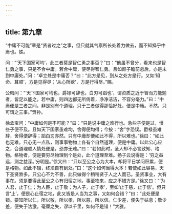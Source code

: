 ```yaml
---
---
---
```

title: 第九章
---







“中庸不可能”章是“贤者过之”之事，但只就其气禀所长处着力做去，而不知择乎中庸也。铢。

问：“‘天下国家可均’，此三者莫是智仁勇之事否？”曰：“他虽不曾分，看来也是智仁勇之事，只是不合中庸。若合中庸，便尽得智仁勇。且如颜子瞻前忽后，亦是未到中庸处。”问：“卓立处是中庸否？”曰：“此方是见，到从之处方是行。又如‘知命、耳顺’，方是见得尽；‘从心所欲’，方是行得尽。”赐。

公晦问：“‘天下国家可均也，爵禄可辞也，白刃可蹈也’，谓资质之近于智而力能勉者，皆足以能之。若中庸，则四边都无所倚着，净净洁洁，不容分毫力。”曰：“中庸便是三者之间，非是别有个道理。只于三者做得那恰好处，便是中庸。不然，只可谓之三事。”贺孙。

徐孟宝问：“中庸如何是不可能？”曰：“只是说中庸之难行也。急些子便是过，慢些子便不及。且如天下国家虽难均，舍得便均得；今按：“舍”字恐误。爵禄虽难辞，舍得便辞得；蹈白刃亦然。只有中庸却便如此不得，所以难也。”徐曰：“如此也无难。只心无一点私，则事事物物上各有个自然道理，便是中庸。以此公心应之，合道理顺人情处便是，恐亦无难。”曰：“若如此时，圣人却不必言致知、格物。格物者，便是要穷尽物理到个是处，此个道理至难。扬子云说得是：‘穷之益远，测之益深。’分明是。”徐又曰：“只以至公之心为大本，却将平日学问积累，便是格物。如此不辍，终须自有到处。”曰：“这个如何当得大本！若使如此容易，天下圣贤煞多。只公心不为不善，此只做得个稍稍贤于人之人而已。圣贤事业，大有事在。须是要得此至公之心有归宿之地，事至物来，应之不错方是。”徐又曰：“‘为人君，止于仁；为人臣，止于敬；为人子，止于孝’，至如‘止于慈，止于信’。但只言‘止’，便是心止宿之地，此又皆是人当为之事，又如何会错？”曰：“此处便是错。要知所以仁，所以敬，所以孝，所以慈，所以信。仁少差，便失于姑息；敬少差，便失于沽激。毫厘之失，谬以千里，如何不是错！”大雅。
